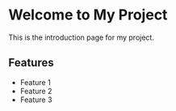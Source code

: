 # Welcome to My Project

This is the introduction page for my project.

## Features

- Feature 1
- Feature 2
- Feature 3
